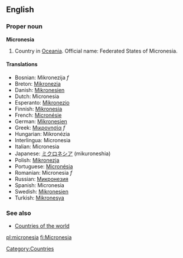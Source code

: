 ==English==

===Proper noun===
'''Micronesia'''
{{wikipedia}}
# Country in [[Oceania]]. Official name: Federated States of Micronesia.

====Translations====
*Bosnian: Mikronezija ''f''
*Breton: [[Mikronezia]]
*Danish: [[Mikronesien]]
*Dutch: Micronesia
*Esperanto: [[Mikronezio]]
*Finnish: [[Mikronesia]]
*French: [[Micronésie]]
*German: [[Mikronesien]]
*Greek: [[Μικρονησία]] ''f''
*Hungarian: Mikronézia
*Interlingua: Micronesia
*Italian: Micronesia
*Japanese: [[ミクロネシア]] (mikuroneshia)
*Polish: [[Mikronezja]]
*Portuguese: [[Micronésia]]
*Romanian: Micronesia ''f''
*Russian: [[Микронезия]]
*Spanish: Micronesia
*Swedish: [[Mikronesien]]
*Turkish: [[Mikronesya]]

===See also===
* [[Countries of the world]]

[[Category:Countries]]
[[pl:micronesia]]
[[fi:Micronesia]]
